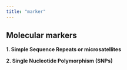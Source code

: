 ```yaml
---
title: "marker"
---
```





## **Molecular markers**

**1. Simple Sequence Repeats or microsatellites** 

**2. Single Nucleotide Polymorphism (SNPs)**